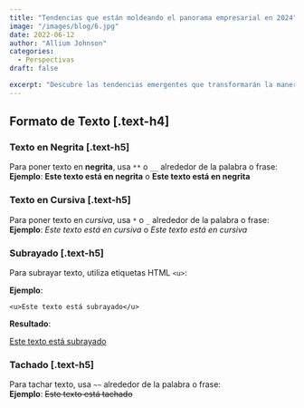 ```yaml
---
title: "Tendencias que están moldeando el panorama empresarial en 2024"
image: "/images/blog/6.jpg"
date: 2022-06-12
author: "Allium Johnson"
categories:
  - Perspectivas
draft: false

excerpt: "Descubre las tendencias emergentes que transformarán la manera en que las empresas operan y compiten en 2024."
---
```


## Formato de Texto [.text-h4]

### Texto en Negrita [.text-h5]

Para poner texto en **negrita**, usa `**` o `__` alrededor de la palabra o frase:  
**Ejemplo**: **Este texto está en negrita** o **Este texto está en negrita**

### Texto en Cursiva [.text-h5]

Para poner texto en _cursiva_, usa `*` o `_` alrededor de la palabra o frase:  
**Ejemplo**: _Este texto está en cursiva_ o _Este texto está en cursiva_

### Subrayado [.text-h5]

Para subrayar texto, utiliza etiquetas HTML `<u>`:

**Ejemplo**:

`<u>Este texto está subrayado</u>`

**Resultado**:

<u>Este texto está subrayado</u>

### Tachado [.text-h5]

Para tachar texto, usa `~~` alrededor de la palabra o frase:  
**Ejemplo**: ~~Este texto está tachado~~

